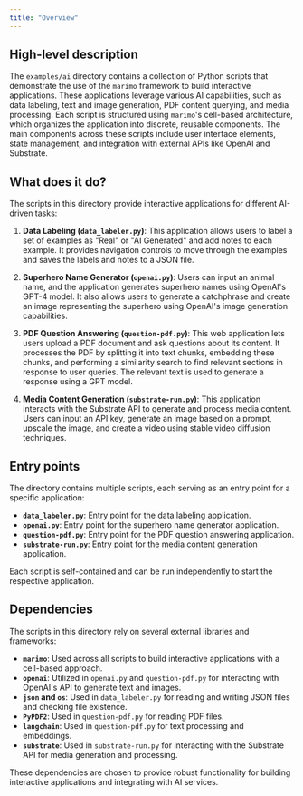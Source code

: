 ```yaml
---
title: "Overview"
---
```


## High-level description

The `examples/ai` directory contains a collection of Python scripts that demonstrate the use of the `marimo` framework to build interactive applications. These applications leverage various AI capabilities, such as data labeling, text and image generation, PDF content querying, and media processing. Each script is structured using `marimo`'s cell-based architecture, which organizes the application into discrete, reusable components. The main components across these scripts include user interface elements, state management, and integration with external APIs like OpenAI and Substrate.

## What does it do?

The scripts in this directory provide interactive applications for different AI-driven tasks:

1. **Data Labeling (`data_labeler.py`)**: This application allows users to label a set of examples as "Real" or "AI Generated" and add notes to each example. It provides navigation controls to move through the examples and saves the labels and notes to a JSON file.

2. **Superhero Name Generator (`openai.py`)**: Users can input an animal name, and the application generates superhero names using OpenAI's GPT-4 model. It also allows users to generate a catchphrase and create an image representing the superhero using OpenAI's image generation capabilities.

3. **PDF Question Answering (`question-pdf.py`)**: This web application lets users upload a PDF document and ask questions about its content. It processes the PDF by splitting it into text chunks, embedding these chunks, and performing a similarity search to find relevant sections in response to user queries. The relevant text is used to generate a response using a GPT model.

4. **Media Content Generation (`substrate-run.py`)**: This application interacts with the Substrate API to generate and process media content. Users can input an API key, generate an image based on a prompt, upscale the image, and create a video using stable video diffusion techniques.

## Entry points

The directory contains multiple scripts, each serving as an entry point for a specific application:

- **`data_labeler.py`**: Entry point for the data labeling application.
- **`openai.py`**: Entry point for the superhero name generator application.
- **`question-pdf.py`**: Entry point for the PDF question answering application.
- **`substrate-run.py`**: Entry point for the media content generation application.

Each script is self-contained and can be run independently to start the respective application.

## Dependencies

The scripts in this directory rely on several external libraries and frameworks:

- **`marimo`**: Used across all scripts to build interactive applications with a cell-based approach.
- **`openai`**: Utilized in `openai.py` and `question-pdf.py` for interacting with OpenAI's API to generate text and images.
- **`json` and `os`**: Used in `data_labeler.py` for reading and writing JSON files and checking file existence.
- **`PyPDF2`**: Used in `question-pdf.py` for reading PDF files.
- **`langchain`**: Used in `question-pdf.py` for text processing and embeddings.
- **`substrate`**: Used in `substrate-run.py` for interacting with the Substrate API for media generation and processing.

These dependencies are chosen to provide robust functionality for building interactive applications and integrating with AI services.